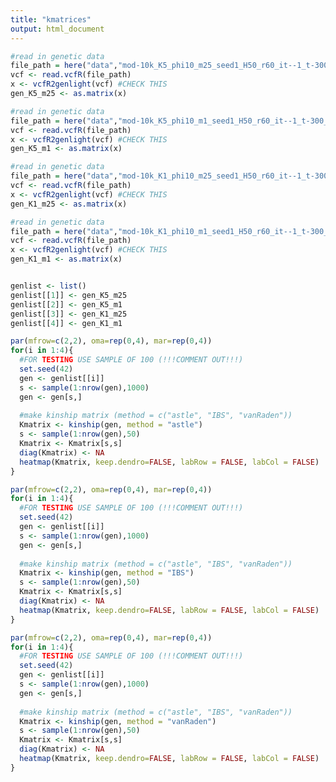 ```yaml
---
title: "kmatrices"
output: html_document
---
```

```r
#read in genetic data
file_path = here("data","mod-10k_K5_phi10_m25_seed1_H50_r60_it--1_t-300_spp-spp_0.vcf")
vcf <- read.vcfR(file_path)
x <- vcfR2genlight(vcf) #CHECK THIS
gen_K5_m25 <- as.matrix(x)

#read in genetic data
file_path = here("data","mod-10k_K5_phi10_m1_seed1_H50_r60_it--1_t-300_spp-spp_0.vcf")
vcf <- read.vcfR(file_path)
x <- vcfR2genlight(vcf) #CHECK THIS
gen_K5_m1 <- as.matrix(x)

#read in genetic data
file_path = here("data","mod-10k_K1_phi10_m25_seed1_H50_r60_it--1_t-300_spp-spp_0.vcf")
vcf <- read.vcfR(file_path)
x <- vcfR2genlight(vcf) #CHECK THIS
gen_K1_m25 <- as.matrix(x)

#read in genetic data
file_path = here("data","mod-10k_K1_phi10_m1_seed1_H50_r60_it--1_t-300_spp-spp_0.vcf")
vcf <- read.vcfR(file_path)
x <- vcfR2genlight(vcf) #CHECK THIS
gen_K1_m1 <- as.matrix(x)


genlist <- list()
genlist[[1]] <- gen_K5_m25
genlist[[2]] <- gen_K5_m1
genlist[[3]] <- gen_K1_m25
genlist[[4]] <- gen_K1_m1
```

```r
par(mfrow=c(2,2), oma=rep(0,4), mar=rep(0,4))
for(i in 1:4){
  #FOR TESTING USE SAMPLE OF 100 (!!!COMMENT OUT!!!)
  set.seed(42)
  gen <- genlist[[i]]
  s <- sample(1:nrow(gen),1000)
  gen <- gen[s,]
      
  #make kinship matrix (method = c("astle", "IBS", "vanRaden"))
  Kmatrix <- kinship(gen, method = "astle")
  s <- sample(1:nrow(gen),50)
  Kmatrix <- Kmatrix[s,s]
  diag(Kmatrix) <- NA
  heatmap(Kmatrix, keep.dendro=FALSE, labRow = FALSE, labCol = FALSE)
}
```
```r
par(mfrow=c(2,2), oma=rep(0,4), mar=rep(0,4))
for(i in 1:4){
  #FOR TESTING USE SAMPLE OF 100 (!!!COMMENT OUT!!!)
  set.seed(42)
  gen <- genlist[[i]]
  s <- sample(1:nrow(gen),1000)
  gen <- gen[s,]
      
  #make kinship matrix (method = c("astle", "IBS", "vanRaden"))
  Kmatrix <- kinship(gen, method = "IBS")
  s <- sample(1:nrow(gen),50)
  Kmatrix <- Kmatrix[s,s]
  diag(Kmatrix) <- NA
  heatmap(Kmatrix, keep.dendro=FALSE, labRow = FALSE, labCol = FALSE)
}
```
```r
par(mfrow=c(2,2), oma=rep(0,4), mar=rep(0,4))
for(i in 1:4){
  #FOR TESTING USE SAMPLE OF 100 (!!!COMMENT OUT!!!)
  set.seed(42)
  gen <- genlist[[i]]
  s <- sample(1:nrow(gen),1000)
  gen <- gen[s,]
      
  #make kinship matrix (method = c("astle", "IBS", "vanRaden"))
  Kmatrix <- kinship(gen, method = "vanRaden")
  s <- sample(1:nrow(gen),50)
  Kmatrix <- Kmatrix[s,s]
  diag(Kmatrix) <- NA
  heatmap(Kmatrix, keep.dendro=FALSE, labRow = FALSE, labCol = FALSE)
}
```